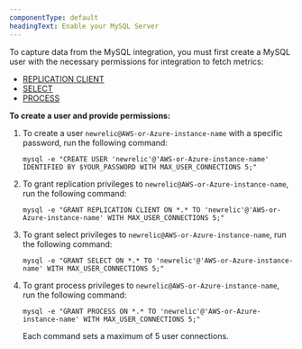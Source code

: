 ```yaml
---
componentType: default
headingText: Enable your MySQL Server
---
```


To capture data from the MySQL integration, you must first create a MySQL user with the necessary permissions for integration to fetch metrics: 

* [REPLICATION CLIENT](https://dev.mysql.com/doc/refman/5.7/en/privileges-provided.html#priv_replication-client)
* [SELECT](https://dev.mysql.com/doc/refman/5.7/en/privileges-provided.html#priv_select)
* [PROCESS](https://dev.mysql.com/doc/refman/5.7/en/privileges-provided.html#priv_process)

**To create a user and provide permissions:**

1. To create a user `newrelic@AWS-or-Azure-instance-name` with a specific password, run the following command:
   ```shell
   mysql -e "CREATE USER 'newrelic'@'AWS-or-Azure-instance-name' IDENTIFIED BY $YOUR_PASSWORD WITH MAX_USER_CONNECTIONS 5;"
   ```

2. To grant replication privileges to `newrelic@AWS-or-Azure-instance-name`, run the following command:
   ```shell
   mysql -e "GRANT REPLICATION CLIENT ON *.* TO 'newrelic'@'AWS-or-Azure-instance-name' WITH MAX_USER_CONNECTIONS 5;"
   ```

3. To grant select privileges to `newrelic@AWS-or-Azure-instance-name`, run the following command:
   ```shell
   mysql -e "GRANT SELECT ON *.* TO 'newrelic'@'AWS-or-Azure-instance-name' WITH MAX_USER_CONNECTIONS 5;"
   ```

4. To grant process privileges to `newrelic@AWS-or-Azure-instance-name`, run the following command:
   ```shell
   mysql -e "GRANT PROCESS ON *.* TO 'newrelic'@'AWS-or-Azure-instance-name' WITH MAX_USER_CONNECTIONS 5;"
   ```

   <Callout variant="tip">
      Each command sets a maximum of 5 user connections.
   </Callout>